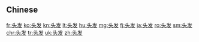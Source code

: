 ==Chinese==
{{zh-see|頭髮}}

[[fr:头发]]
[[ko:头发]]
[[kn:头发]]
[[lt:头发]]
[[hu:头发]]
[[mg:头发]]
[[fj:头发]]
[[ja:头发]]
[[ro:头发]]
[[sm:头发]]
[[chr:头发]]
[[tr:头发]]
[[uk:头发]]
[[zh:头发]]